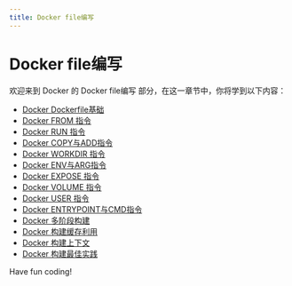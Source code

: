 ```yaml
---
title: Docker file编写
---
```


# Docker file编写

欢迎来到 Docker 的 Docker file编写 部分，在这一章节中，你将学到以下内容：

- [Docker Dockerfile基础](./0-docker-dockerfile-foundation.mdx)
- [Docker FROM 指令](./1-docker-from-directive.mdx)
- [Docker RUN 指令](./2-docker-run-directive.mdx)
- [Docker COPY与ADD指令](./3-docker-copy-and-add-directives.mdx)
- [Docker WORKDIR 指令](./4-docker-workdir-directive.mdx)
- [Docker ENV与ARG指令](./5-docker-env-and-arg-directives.mdx)
- [Docker EXPOSE 指令](./6-docker-expose-directive.mdx)
- [Docker VOLUME 指令](./7-docker-volume-directive.mdx)
- [Docker USER 指令](./8-docker-user-command.mdx)
- [Docker ENTRYPOINT与CMD指令](./9-docker-entrypoint-and-cmd-directives.mdx)
- [Docker 多阶段构建](./10-docker-multistage-build.mdx)
- [Docker 构建缓存利用](./11-docker-build-cache-utilization.mdx)
- [Docker 构建上下文](./12-docker-build-context.mdx)
- [Docker 构建最佳实践](./13-docker-build-best-practices.mdx)

Have fun coding!